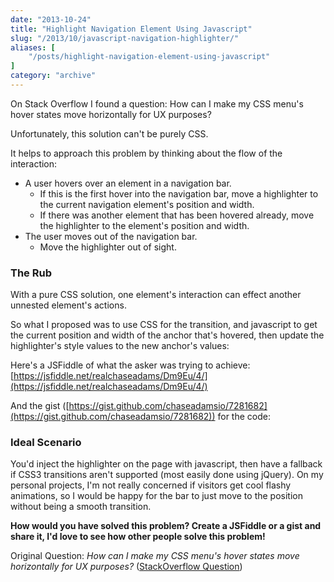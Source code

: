 ```yaml
---
date: "2013-10-24"
title: "Highlight Navigation Element Using Javascript"
slug: "/2013/10/javascript-navigation-highlighter/"
aliases: [
    "/posts/highlight-navigation-element-using-javascript"
]
category: "archive"
---
```


On Stack Overflow I found a question: How can I make my CSS menu's hover states move horizontally for UX purposes?

Unfortunately, this solution can't be purely CSS.

It helps to approach this problem by thinking about the flow of the interaction:

- A user hovers over an element in a navigation bar.
  - If this is the first hover into the navigation bar, move a highlighter to the current navigation element's position and width.
  - If there was another element that has been hovered already, move the highlighter to the element's position and width.
- The user moves out of the navigation bar.
  - Move the highlighter out of sight.

### The Rub

With a pure CSS solution, one element's interaction can effect another unnested element's actions.

So what I proposed was to use CSS for the transition, and javascript to get the current position and width of the anchor that's hovered, then update the highlighter's style values to the new anchor's values:

Here's a JSFiddle of what the asker was trying to achieve: [https://jsfiddle.net/realchaseadams/Dm9Eu/4/](https://jsfiddle.net/realchaseadams/Dm9Eu/4/)

And the gist ([https://gist.github.com/chaseadamsio/7281682](https://gist.github.com/chaseadamsio/7281682)) for the code:

<script src="https://gist.github.com/chaseadamsio/7281682.js"></script>

### Ideal Scenario

You'd inject the highlighter on the page with javascript, then have a fallback if CSS3 transitions aren't supported (most easily done using jQuery). On my personal projects, I'm not really concerned if visitors get cool flashy animations, so I would be happy for the bar to just move to the position without being a smooth transition.

__How would you have solved this problem? Create a JSFiddle or a gist and share it, I'd love to see how other people solve this problem!__

Original Question: _How can I make my CSS menu's hover states move horizontally for UX purposes?_ ([StackOverflow Question](https://stackoverflow.com/questions/19722423/how-can-i-make-my-css-menus-hover-states-move-horizontally-for-ux-purposes/19726903#19726903))
